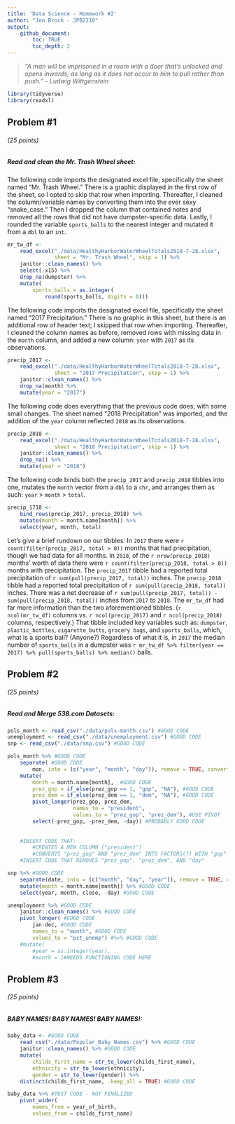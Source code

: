 ```yaml
---
title: 'Data Science - Homework #2'
author: "Jon Brock - JPB2210"
output: 
    github_document:
        toc: TRUE
        toc_depth: 2
---
```


> *"A man will be imprisoned in a room with a door that's unlocked and opens inwards; as long as it does not occur to him to pull rather than push." - Ludwig Wittgenstein*

```r
library(tidyverse)
library(readxl)
```

## Problem #1
###### (*25 points*)
##### *Read and clean the Mr. Trash Wheel sheet:*

The following code imports the designated excel file, specifically the sheet named "Mr. Trash Wheel." There is a graphic displayed in the first row of the sheet, so I opted to skip that row when importing. Thereafter, I cleaned the column/variable names by converting them into the ever sexy "snake_case." Then I dropped the column that contained notes and removed all the rows that did not have dumpster-specific data. Lastly, I rounded the variable `sports_balls` to the nearest integer and mutated it from a `dbl` to an `int`.

```r
mr_tw_df <-
    read_excel("./data/HealthyHarborWaterWheelTotals2018-7-28.xlsx", 
               sheet = "Mr. Trash Wheel", skip = 1) %>% 
    janitor::clean_names() %>% 
    select(-x15) %>% 
    drop_na(dumpster) %>% 
    mutate(
        sports_balls = as.integer(
            round(sports_balls, digits = 0)))
```

The following code imports the designated excel file, specifically the sheet named "2017 Precipitation." There is no graphic in this sheet, but there is an additional row of header text; I skipped that row when importing. Thereafter, I cleaned the column names as before, removed rows with missing data in the `month` column, and added a new column: `year` with `2017` as its observations.  

```r
precip_2017 <-
    read_excel("./data/HealthyHarborWaterWheelTotals2018-7-28.xlsx", 
               sheet = "2017 Precipitation", skip = 1) %>%
    janitor::clean_names() %>% 
    drop_na(month) %>% 
    mutate(year = "2017")
```

The following code does everything that the previous code does, with some small changes. The sheet named "2018 Precipitation" was imported, and the addition of the `year` column reflected `2018` as its observations.  

```r
precip_2018 <-
    read_excel("./data/HealthyHarborWaterWheelTotals2018-7-28.xlsx", 
               sheet = "2018 Precipitation", skip = 1) %>%
    janitor::clean_names() %>% 
    drop_na() %>% 
    mutate(year = "2018")
```

The following code binds both the `precip_2017` and `precip_2018` tibbles into one, mutates the `month` vector from a `dbl` to a `chr`, and arranges them as such: `year` > `month` > `total`.

```r
precip_1718 <-
    bind_rows(precip_2017, precip_2018) %>% 
    mutate(month = month.name[month]) %>% 
    select(year, month, total)
```

Let's give a brief rundown on our tibbles: In `2017` there were `r count(filter(precip_2017, total > 0))` months that had precipitation, though we had data for all months. In `2018`, of the `r nrow(precip_2018)` months' worth of data there were `r count(filter(precip_2018, total > 0))` months with precipitation. The `precip_2017` tibble had a reported total precipitation of `r sum(pull(precip_2017, total))` inches. The `precip_2018` tibble had a reported total precipitation of `r sum(pull(precip_2018, total))` inches. There was a net decrease of `r sum(pull(precip_2017, total)) - sum(pull(precip_2018, total))` inches from `2017` to `2018`. The `mr_tw_df` had far more information than the two aforementioned tibbles. (`r ncol(mr_tw_df)` columns vs. `r ncol(precip_2017)` and `r ncol(precip_2018)` columns, respectively.) That tibble included key variables such as: `dumpster`, `plastic_bottles`, `cigarette_butts`, `grocery bags`, and `sports_balls`, which, what is a sports ball? (Anyone?) Regardless of what it is, in `2017` the median number of `sports_balls` in a dumpster was `r mr_tw_df %>% filter(year == 2017) %>% pull(sports_balls) %>% median()` balls.

## Problem #2
###### (*25 points*)
##### *Read and Merge 538.com Datasets:*

```r
pols_month <- read_csv("./data/pols-month.csv") #GOOD CODE
unemployment <- read_csv("./data/unemployment.csv") #GOOD CODE
snp <- read_csv("./data/snp.csv") #GOOD CODE
```

```r
pols_month %>% #GOOD CODE
    separate( #GOOD CODE
        mon, into = (c("year", "month", "day")), remove = TRUE, convert = TRUE) %>%  #GOOD CODE
    mutate(
        month = month.name[month],  #GOOD CODE
        prez_gop = if_else(prez_gop == 1, "gop", "NA"), #GOOD CODE
        prez_dem = if_else(prez_dem == 1, "dem", "NA"), #GOOD CODE
        pivot_longer(prez_gop, prez_dem,
                     names_to = "president",
                     values_to = "prez_gop", "prez_dem"), #USE PIVOT
        select(-prez_gop, -prez_dem, -day)) #PROBABLY GOOD CODE
        
        
    #INSERT CODE THAT:
        #CREATES A NEW COLUMN ("president")
        #CONVERTS "prez_gop" AND "prez_dem" INTO FACTORS(?) WITH "gop" and "dem"
    #INSERT CODE THAT REMOVES "prez_gop", "prez_dem", AND "day"
```

```r
snp %>% #GOOD CODE
    separate(date, into = (c("month", "day", "year")), remove = TRUE, convert = TRUE) %>% #GOOD CODE
    mutate(month = month.name[month]) %>% #GOOD CODE
    select(year, month, close, -day) #GOOD CODE
```

```r
unemployment %>% #GOOD CODE
    janitor::clean_names() %>% #GOOD CODE
    pivot_longer( #GOOD CODE
        jan:dec, #GOOD CODE
        names_to = "month", #GOOD CODE
        values_to = "pct_unemp") #%>% #GOOD CODE
    #mutate(
        #year = as.integer(year),
        #month = )#NEEDS FUNCTIONING CODE HERE
```

## Problem #3
###### (*25 points*)
##### *BABY NAMES! BABY NAMES! BABY NAMES!:*

```r
baby_data <- #GOOD CODE
    read_csv("./data/Popular_Baby_Names.csv") %>% #GOOD CODE
    janitor::clean_names() %>% #GOOD CODE
    mutate(
        childs_first_name = str_to_lower(childs_first_name),
        ethnicity = str_to_lower(ethnicity),
        gender = str_to_lower(gender)) %>% 
    distinct(childs_first_name, .keep_all = TRUE) #GOOD CODE
```

```r
baby_data %>% #TEST CODE - NOT FINALIZED
    pivot_wider(
        names_from = year_of_birth,
        values_from = childs_first_name)
```
